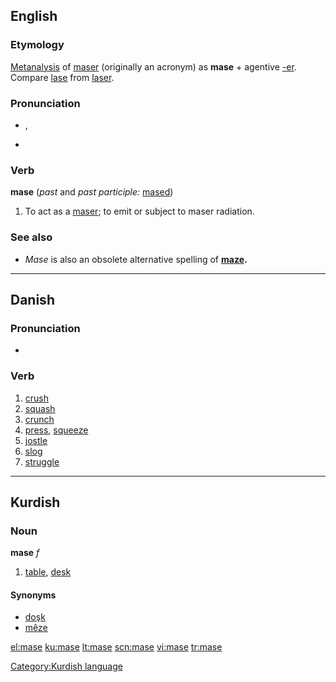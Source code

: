 ==English==

===Etymology===
[[Metanalysis]] of [[maser]] (originally an acronym) as '''mase''' + agentive [[-er]].  Compare [[lase]] from [[laser]].

===Pronunciation===
* {{a|GenAm}} {{IPA|/meɪz/}}, {{SAMPA|/meIz/}}
* {{rhymes|eɪz}}

===Verb===
'''mase''' (''past'' and ''past participle:'' [[mased]])

# To act as a [[maser]]; to emit or subject to maser radiation.

===See also===
* ''Mase'' is also an obsolete alternative spelling of '''[[maze]].'''

----

==Danish==

===Pronunciation===
* {{IPA|/maːsə/|[ˈmœːsə]|lang=da}}

===Verb===
{{infl|da|verb|imperative|mas|present|maser|past|maste|or|masede|past participle|mast|or|maset}}

# [[crush]]
# [[squash]]
# [[crunch]]
# [[press]], [[squeeze]]
# [[jostle]]
# [[slog]]
# [[struggle]]

----

==Kurdish==

===Noun===
'''mase''' ''f''

# [[table]], [[desk]]

====Synonyms====
* [[doşk]]
* [[mêze]]

[[Category:Kurdish language]]

[[el:mase]]
[[ku:mase]]
[[lt:mase]]
[[scn:mase]]
[[vi:mase]]
[[tr:mase]]